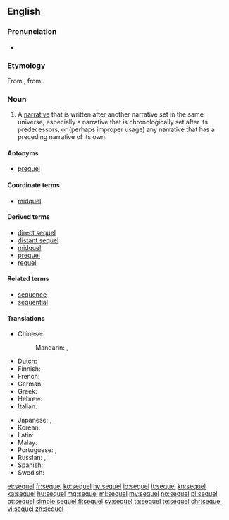 ==English==

===Pronunciation===
* {{IPA|/ˈsiːkwəl/}}

===Etymology===
From {{etyl|la|en}} {{term|sequela|lang=la}}, from {{term|sequi|lang=la||to follow}}.

===Noun===
{{en-noun}}

# {{context|narratology|lang=en}} A [[narrative]] that is written after another narrative set in the same universe, especially a narrative that is chronologically set after its predecessors, or (perhaps improper usage) any narrative that has a preceding narrative of its own.

====Antonyms====
* [[prequel]]

====Coordinate terms====
* [[midquel]]

====Derived terms====
* [[direct sequel]]
* [[distant sequel]]
* [[midquel]]
* [[prequel]]
* [[requel]]

====Related terms====
* [[sequence]]
* [[sequential]]

====Translations====
{{trans-top|a narrative written after another narrative set in the same universe}}
* Chinese:
*: Mandarin: {{t+|cmn|續集|sc=Hani}}, {{t|cmn|续集|tr=xùjí|sc=Hani}}
* Dutch: {{t+|nl|vervolg}}
* Finnish: {{t|fi|jatko-osa}}
* French: {{t+|fr|suite|f}}
* German: {{t+|de|Folge|f}}
* Greek: {{t+|el|συνέπεια|tr=synépeia}}
* Hebrew: {{t|he|המשך|tr=hemsheikh}}
* Italian: {{t+|it|seguito}}
{{trans-mid}}
* Japanese: {{t|ja|続編|tr=ぞくへん, zokuhen|sc=Jpan}}, {{t|ja|続き|tr=つづき, tsuzuki|sc=Jpan}}
* Korean: {{t+|ko|후편|tr=hupyeon|sc=Kore}}
* Latin: {{t|la|consequentia narrativa}}
* Malay: {{t|ms|susulan}}
* Portuguese: {{t+|pt|sequência|f}}, {{t+|pt|continuação|f}}
* Russian: {{t+|ru|продолжение|n|tr=prodolžénije|sc=Cyrl}} {{qualifier|кни́ги, фи́льма}}, {{t|ru|сиквел|m|tr=síkvɛl|sc=Cyrl}}
* Spanish: {{t+|es|secuela}}
* Swedish: {{t|sv|uppföljare|c}}
{{trans-bottom}}

[[et:sequel]]
[[fr:sequel]]
[[ko:sequel]]
[[hy:sequel]]
[[io:sequel]]
[[it:sequel]]
[[kn:sequel]]
[[ka:sequel]]
[[hu:sequel]]
[[mg:sequel]]
[[ml:sequel]]
[[my:sequel]]
[[no:sequel]]
[[pl:sequel]]
[[pt:sequel]]
[[simple:sequel]]
[[fi:sequel]]
[[sv:sequel]]
[[ta:sequel]]
[[te:sequel]]
[[chr:sequel]]
[[vi:sequel]]
[[zh:sequel]]